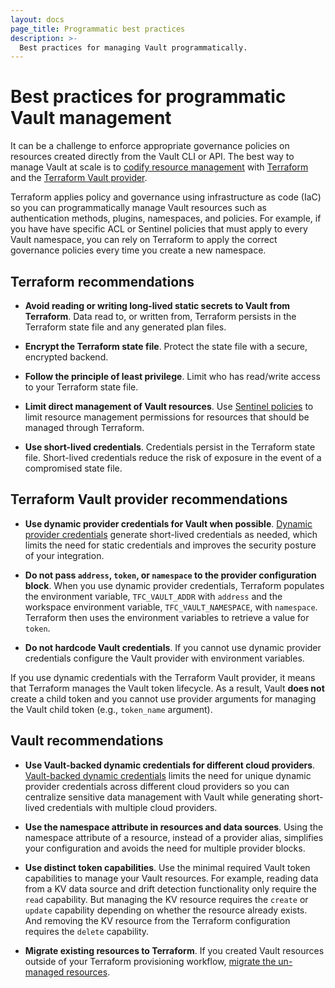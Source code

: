 ```yaml
---
layout: docs
page_title: Programmatic best practices
description: >-
  Best practices for managing Vault programmatically.
---
```


# Best practices for programmatic Vault management

It can be a challenge to enforce appropriate governance policies on resources
created directly from the Vault CLI or API. The best way to manage Vault at
scale is to
[codify resource management](/vault/tutorials/operations/codify-mgmt-vault-terraform)
with [Terraform](/terraform) and the
[Terraform Vault provider](https://registry.terraform.io/providers/hashicorp/vault/latest).

Terraform applies policy and governance using infrastructure as code (IaC) so
you can programmatically manage Vault resources such as authentication methods,
plugins, namespaces, and policies. For example, if you have have specific ACL or
Sentinel policies that must apply to every Vault namespace, you can rely on
Terraform to apply the correct governance policies every time you create a new
namespace.

## Terraform recommendations

- **Avoid reading or writing long-lived static secrets to Vault from Terraform**.
  Data read to, or written from, Terraform persists in the Terraform state file
  and any generated plan files.

- **Encrypt the Terraform state file**. Protect the state file with a secure,
  encrypted backend.

- **Follow the principle of least privilege**. Limit who has read/write access
  to your Terraform state file.

- **Limit direct management of Vault resources**. Use
  [Sentinel policies](https://go.hashi.co/support-block-ns-manipulation-with-sentinel)
  to limit resource management permissions for resources that should be managed
  through Terraform.

- **Use short-lived credentials**. Credentials persist in the Terraform state
  file. Short-lived credentials reduce the risk of exposure in the event of a
  compromised state file.

## Terraform Vault provider recommendations

- **Use dynamic provider credentials for Vault when possible**.
  [Dynamic provider credentials](/terraform/cloud-docs/workspaces/dynamic-provider-credentials/vault-configuration)
  generate short-lived credentials as needed, which limits the need for static
  credentials and improves the security posture of your integration.

- **Do not pass `address`, `token`, or `namespace` to the provider configuration block**.
  When you use dynamic provider credentials, Terraform populates the environment
  variable, `TFC_VAULT_ADDR` with `address` and the workspace environment
  variable, `TFC_VAULT_NAMESPACE`, with `namespace`. Terraform then uses the
  environment variables to retrieve a value for `token`.

- **Do not hardcode Vault credentials**. If you cannot use dynamic provider
  credentials configure the Vault provider with environment variables.

<Note title="Dynamic credentials affect child token behavior">

  If you use dynamic credentials with the Terraform Vault provider, it means that
  Terraform manages the Vault token lifecycle. As a result, Vault **does not**
  create a child token and you cannot use provider arguments for managing the
  Vault child token (e.g., `token_name` argument).

</Note>

## Vault recommendations

- **Use Vault-backed dynamic credentials for different cloud providers**.
  [Vault-backed dynamic credentials](/terraform/cloud-docs/workspaces/dynamic-provider-credentials/vault-backed)
  limits the need for unique dynamic provider credentials across different cloud
  providers so you can centralize sensitive data management with Vault while
  generating short-lived credentials with multiple cloud providers.

- **Use the namespace attribute in resources and data sources**. Using the
  namespace attribute of a resource, instead of a provider alias, simplifies
  your configuration and avoids the need for multiple provider blocks.

- **Use distinct token capabilities**. Use the minimal required Vault token
  capabilities to manage your Vault resources. For example, reading data from a
  KV data source and drift detection functionality only require the `read`
  capability. But managing the KV resource requires the `create` or `update`
  capability depending on whether the resource already exists. And removing the
  KV resource from the Terraform configuration requires the `delete` capability.

- **Migrate existing resources to Terraform**. If you created Vault resources
  outside of your Terraform provisioning workflow,
  [migrate the un-managed resources](/vault/docs/configuration/programmatic-management#migrate).
